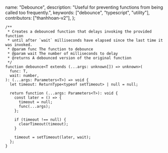   name: "Debounce",
  description:
    "Useful for preventing functions from being called too frequently.",
  keywords: ["debounce", "typescript", "utility"],
  contributors: ["thanhhoan-v2"],
};

```tsx
/**
 * Creates a debounced function that delays invoking the provided function
 * until after `wait` milliseconds have elapsed since the last time it was invoked.
 * @param func The function to debounce
 * @param wait The number of milliseconds to delay
 * @returns A debounced version of the original function
 */
function debounce<T extends (...args: unknown[]) => unknown>(
  func: T,
  wait: number,
): (...args: Parameters<T>) => void {
  let timeout: ReturnType<typeof setTimeout> | null = null;

  return function (...args: Parameters<T>): void {
    const later = () => {
      timeout = null;
      func(...args);
    };

    if (timeout !== null) {
      clearTimeout(timeout);
    }

    timeout = setTimeout(later, wait);
  };
}
```

